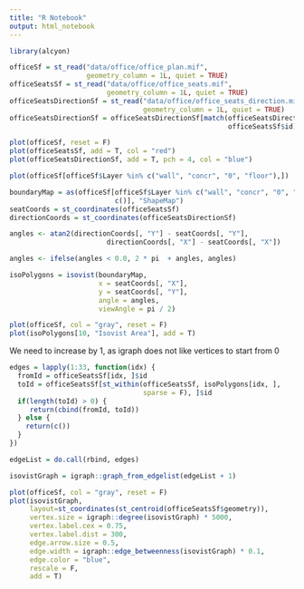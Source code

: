 ```yaml
---
title: "R Notebook"
output: html_notebook
---
```


```r
library(alcyon)
```

```r
officeSf = st_read("data/office/office_plan.mif",
                   geometry_column = 1L, quiet = TRUE)
officeSeatsSf = st_read("data/office/office_seats.mif",
                        geometry_column = 1L, quiet = TRUE)
officeSeatsDirectionSf = st_read("data/office/office_seats_direction.mif",
                                 geometry_column = 1L, quiet = TRUE)
officeSeatsDirectionSf = officeSeatsDirectionSf[match(officeSeatsDirectionSf$id,
                                                      officeSeatsSf$id), ]
```

```r
plot(officeSf, reset = F)
plot(officeSeatsSf, add = T, col = "red")
plot(officeSeatsDirectionSf, add = T, pch = 4, col = "blue")
```
```r
plot(officeSf[officeSf$Layer %in% c("wall", "concr", "0", "floor"),])
```

```r
boundaryMap = as(officeSf[officeSf$Layer %in% c("wall", "concr", "0", "floor"),
                          c()], "ShapeMap")
seatCoords = st_coordinates(officeSeatsSf)
directionCoords = st_coordinates(officeSeatsDirectionSf)

angles <- atan2(directionCoords[, "Y"] - seatCoords[, "Y"],
                        directionCoords[, "X"] - seatCoords[, "X"])

angles <- ifelse(angles < 0.0, 2 * pi  + angles, angles)

isoPolygons = isovist(boundaryMap,
                      x = seatCoords[, "X"],
                      y = seatCoords[, "Y"],
                      angle = angles,
                      viewAngle = pi / 2)

```

```r
plot(officeSf, col = "gray", reset = F)
plot(isoPolygons[10, "Isovist Area"], add = T)
```

We need to increase by 1, as igraph does not like vertices to start from 0
```r
edges = lapply(1:33, function(idx) {
  fromId = officeSeatsSf[idx, ]$id
  toId = officeSeatsSf[st_within(officeSeatsSf, isoPolygons[idx, ],
                                 sparse = F), ]$id
  if(length(toId) > 0) {
     return(cbind(fromId, toId))
  } else {
    return(c())
  }
})

edgeList = do.call(rbind, edges)

isovistGraph = igraph::graph_from_edgelist(edgeList + 1)

```

```r

plot(officeSf, col = "gray", reset = F)
plot(isovistGraph,
     layout=st_coordinates(st_centroid(officeSeatsSf$geometry)),
     vertex.size = igraph::degree(isovistGraph) * 5000,
     vertex.label.cex = 0.75,
     vertex.label.dist = 300,
     edge.arrow.size = 0.5,
     edge.width = igraph::edge_betweenness(isovistGraph) * 0.1,
     edge.color = "blue",
     rescale = F,
     add = T)
```

